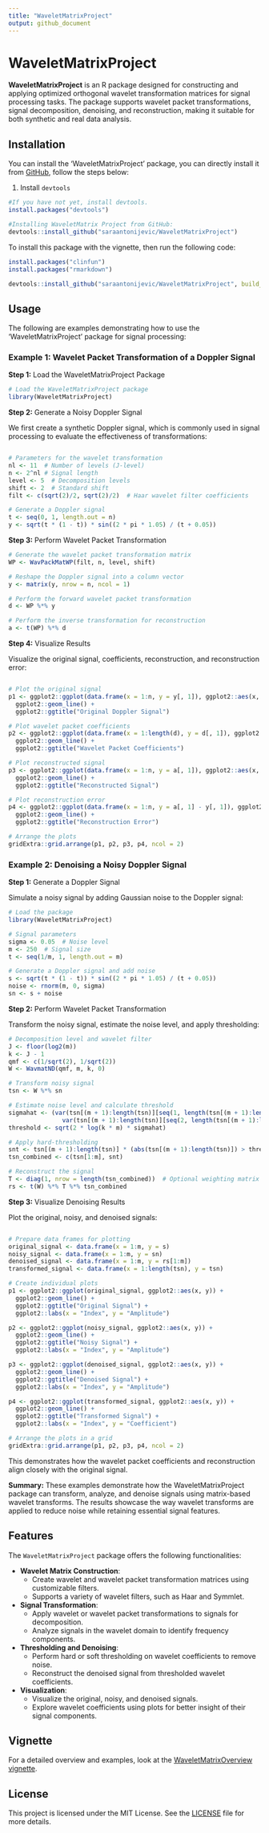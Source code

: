```yaml
---
title: "WaveletMatrixProject"
output: github_document
---
```


# WaveletMatrixProject

<!-- badges: start -->
<!-- badges: end -->

**WaveletMatrixProject** is an R package designed for constructing and applying optimized orthogonal wavelet transformation matrices for signal processing tasks. The package supports wavelet packet transformations, signal decomposition, denoising, and reconstruction, making it suitable for both synthetic and real data analysis.

## Installation

You can install the 'WaveletMatrixProject' package, you can directly install it from [GitHub](https://github.com/saraantonijevic/WaveletMatrixProject), follow the steps below:

1. Install `devtools`
```r
#If you have not yet, install devtools.
install.packages("devtools")

#Installing WaveletMatrix Project from GitHub:
devtools::install_github("saraantonijevic/WaveletMatrixProject")
```
To install this package with the vignette, then run the following code:

```r
install.packages("clinfun")
install.packages("rmarkdown")

devtools::install_github("saraantonijevic/WaveletMatrixProject", build_vignettes = TRUE, force = TRUE)

```

## Usage

The following are examples demonstrating how to use the 'WaveletMatrixProject' package for signal processing:

### Example 1:  Wavelet Packet Transformation of a Doppler Signal


**Step 1:** Load the WaveletMatrixProject Package

``` r
# Load the WaveletMatrixProject package
library(WaveletMatrixProject)
``` 


**Step 2:** Generate a Noisy Doppler Signal

We first create a synthetic Doppler signal, which is commonly used in signal processing to evaluate the effectiveness of transformations:

``` r

# Parameters for the wavelet transformation
nl <- 11  # Number of levels (J-level)
n <- 2^nl # Signal length
level <- 5  # Decomposition levels
shift <- 2  # Standard shift
filt <- c(sqrt(2)/2, sqrt(2)/2)  # Haar wavelet filter coefficients

# Generate a Doppler signal
t <- seq(0, 1, length.out = n)
y <- sqrt(t * (1 - t)) * sin((2 * pi * 1.05) / (t + 0.05))

```

**Step 3:**  Perform Wavelet Packet Transformation
``` r
# Generate the wavelet packet transformation matrix
WP <- WavPackMatWP(filt, n, level, shift)

# Reshape the Doppler signal into a column vector
y <- matrix(y, nrow = n, ncol = 1)

# Perform the forward wavelet packet transformation
d <- WP %*% y

# Perform the inverse transformation for reconstruction
a <- t(WP) %*% d

``` 


**Step 4:**  Visualize Results

Visualize the original signal, coefficients, reconstruction, and reconstruction error:

``` r

# Plot the original signal
p1 <- ggplot2::ggplot(data.frame(x = 1:n, y = y[, 1]), ggplot2::aes(x, y)) +
  ggplot2::geom_line() +
  ggplot2::ggtitle("Original Doppler Signal")

# Plot wavelet packet coefficients
p2 <- ggplot2::ggplot(data.frame(x = 1:length(d), y = d[, 1]), ggplot2::aes(x, y)) +
  ggplot2::geom_line() +
  ggplot2::ggtitle("Wavelet Packet Coefficients")

# Plot reconstructed signal
p3 <- ggplot2::ggplot(data.frame(x = 1:n, y = a[, 1]), ggplot2::aes(x, y)) +
  ggplot2::geom_line() +
  ggplot2::ggtitle("Reconstructed Signal")

# Plot reconstruction error
p4 <- ggplot2::ggplot(data.frame(x = 1:n, y = a[, 1] - y[, 1]), ggplot2::aes(x, y)) +
  ggplot2::geom_line() +
  ggplot2::ggtitle("Reconstruction Error")

# Arrange the plots
gridExtra::grid.arrange(p1, p2, p3, p4, ncol = 2)

```


### Example 2: Denoising a Noisy Doppler Signal

**Step 1:** Generate a Doppler Signal

Simulate a noisy signal by adding Gaussian noise to the Doppler signal:

``` r
# Load the package
library(WaveletMatrixProject)

# Signal parameters
sigma <- 0.05  # Noise level
m <- 250  # Signal size
t <- seq(1/m, 1, length.out = m)

# Generate a Doppler signal and add noise
s <- sqrt(t * (1 - t)) * sin((2 * pi * 1.05) / (t + 0.05))
noise <- rnorm(m, 0, sigma)
sn <- s + noise

``` 

**Step 2:**  Perform Wavelet Packet Transformation

Transform the noisy signal, estimate the noise level, and apply thresholding:
``` r
# Decomposition level and wavelet filter
J <- floor(log2(m))
k <- J - 1
qmf <- c(1/sqrt(2), 1/sqrt(2))
W <- WavmatND(qmf, m, k, 0)

# Transform noisy signal
tsn <- W %*% sn

# Estimate noise level and calculate threshold
sigmahat <- (var(tsn[(m + 1):length(tsn)][seq(1, length(tsn[(m + 1):length(tsn)]), 2)]) +
               var(tsn[(m + 1):length(tsn)][seq(2, length(tsn[(m + 1):length(tsn)]), 2)])) / 2
threshold <- sqrt(2 * log(k * m) * sigmahat)

# Apply hard-thresholding
snt <- tsn[(m + 1):length(tsn)] * (abs(tsn[(m + 1):length(tsn)]) > threshold)
tsn_combined <- c(tsn[1:m], snt)

# Reconstruct the signal
T <- diag(1, nrow = length(tsn_combined))  # Optional weighting matrix
rs <- t(W) %*% T %*% tsn_combined

``` 

**Step 3:**  Visualize Denoising Results

Plot the original, noisy, and denoised signals:

``` r

# Prepare data frames for plotting
original_signal <- data.frame(x = 1:m, y = s)
noisy_signal <- data.frame(x = 1:m, y = sn)
denoised_signal <- data.frame(x = 1:m, y = rs[1:m])
transformed_signal <- data.frame(x = 1:length(tsn), y = tsn)

# Create individual plots
p1 <- ggplot2::ggplot(original_signal, ggplot2::aes(x, y)) +
  ggplot2::geom_line() +
  ggplot2::ggtitle("Original Signal") +
  ggplot2::labs(x = "Index", y = "Amplitude")

p2 <- ggplot2::ggplot(noisy_signal, ggplot2::aes(x, y)) +
  ggplot2::geom_line() +
  ggplot2::ggtitle("Noisy Signal") +
  ggplot2::labs(x = "Index", y = "Amplitude")

p3 <- ggplot2::ggplot(denoised_signal, ggplot2::aes(x, y)) +
  ggplot2::geom_line() +
  ggplot2::ggtitle("Denoised Signal") +
  ggplot2::labs(x = "Index", y = "Amplitude")

p4 <- ggplot2::ggplot(transformed_signal, ggplot2::aes(x, y)) +
  ggplot2::geom_line() +
  ggplot2::ggtitle("Transformed Signal") +
  ggplot2::labs(x = "Index", y = "Coefficient")

# Arrange the plots in a grid
gridExtra::grid.arrange(p1, p2, p3, p4, ncol = 2)

``` 
This demonstrates how the wavelet packet coefficients and reconstruction align closely with the original signal.


**Summary:** These examples demonstrate how the WaveletMatrixProject package can transform, analyze, and denoise signals using matrix-based wavelet transforms. The results showcase the way wavelet transforms are applied to reduce noise while retaining essential signal features.

## Features

The `WaveletMatrixProject` package offers the following functionalities:

- **Wavelet Matrix Construction**:
  - Create wavelet and wavelet packet transformation matrices using customizable filters.
  - Supports a variety of wavelet filters, such as Haar and Symmlet.

- **Signal Transformation**:
  - Apply wavelet or wavelet packet transformations to signals for decomposition.
  - Analyze signals in the wavelet domain to identify frequency components.

- **Thresholding and Denoising**:
  - Perform hard or soft thresholding on wavelet coefficients to remove noise.
  - Reconstruct the denoised signal from thresholded wavelet coefficients.

- **Visualization**:
  - Visualize the original, noisy, and denoised signals.
  - Explore wavelet coefficients using plots for better insight of their signal components.



## Vignette
For a detailed overview and examples, look at the [WaveletMatrixOverview vignette](https://saraantonijevic.github.io/WaveletMatrixProject/WaveletMatrixOverview.html).





## License

This project is licensed under the MIT License. See the [LICENSE](LICENSE.md) file for more details.


